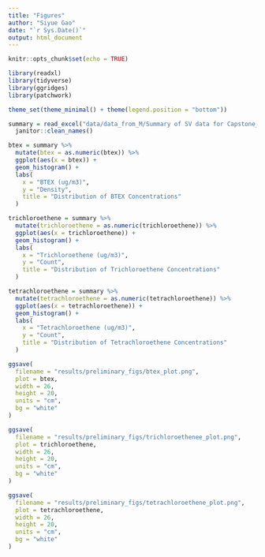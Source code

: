 ```yaml
---
title: "Figures"
author: "Siyue Gao"
date: "`r Sys.Date()`"
output: html_document
---
```


```r
knitr::opts_chunk$set(echo = TRUE)
```


```r
library(readxl)
library(tidyverse)
library(ggridges)
library(patchwork)

theme_set(theme_minimal() + theme(legend.position = "bottom"))
```


```r
summary = read_excel("data/data_from_M/Summary of SV data for Capstone_236 sites.xlsx") %>% 
  janitor::clean_names()

btex = summary %>% 
  mutate(btex = as.numeric(btex)) %>% 
  ggplot(aes(x = btex)) + 
  geom_histogram() +
  labs(
    x = "BTEX (ug/m3)",
    y = "Density",
    title = "Distribution of BTEX Concentrations"
  )

trichloroethene = summary %>% 
  mutate(trichloroethene = as.numeric(trichloroethene)) %>% 
  ggplot(aes(x = trichloroethene)) + 
  geom_histogram() +
  labs(
    x = "Trichloroethene (ug/m3)",
    y = "Count",
    title = "Distribution of Trichloroethene Concentrations"
  )

tetrachloroethene = summary %>% 
  mutate(tetrachloroethene = as.numeric(tetrachloroethene)) %>% 
  ggplot(aes(x = tetrachloroethene)) + 
  geom_histogram() +
  labs(
    x = "Tetrachloroethene (ug/m3)",
    y = "Count",
    title = "Distribution of Tetrachloroethene Concentrations"
  )

ggsave(
  filename = "results/preliminary_figs/btex_plot.png", 
  plot = btex, 
  width = 26, 
  height = 20, 
  units = "cm",
  bg = "white"
)

ggsave(
  filename = "results/preliminary_figs/trichloroethenee_plot.png", 
  plot = trichloroethene, 
  width = 26, 
  height = 20, 
  units = "cm",
  bg = "white"
)

ggsave(
  filename = "results/preliminary_figs/tetrachloroethene_plot.png", 
  plot = tetrachloroethene, 
  width = 26, 
  height = 20, 
  units = "cm",
  bg = "white"
)
```

